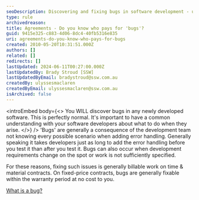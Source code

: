 ```yaml
---
seoDescription: Discovering and fixing bugs in software development - understanding who pays for errors and when
type: rule
archivedreason:
title: Agreements - Do you know who pays for 'bugs'?
guid: 9415e325-c883-4d06-8dc4-40fb5316e835
uri: agreements-do-you-know-who-pays-for-bugs
created: 2010-05-20T10:31:51.000Z
authors: []
related: []
redirects: []
lastUpdated: 2024-06-11T00:27:00.000Z
lastUpdatedBy: Brady Stroud [SSW]
lastUpdatedByEmail: bradystroud@ssw.com.au
createdBy: ulyssesmaclaren
createdByEmail: ulyssesmaclaren@ssw.com.au
isArchived: false
---
```


<introEmbed
  body={<>
You WILL discover bugs in any newly developed software. This is perfectly normal. It's important to have a common understanding with your software developers about what to do when they arise.
  </>}
/>
'Bugs' are generally a consequence of the development team not knowing every possible scenario when adding error handling. Generally speaking it takes developers just as long to add the error handling before you test it than after you test it. Bugs can also occur when development requirements change on the spot or work is not sufficiently specified.

For these reasons, fixing such issues is generally billable work on time & material contracts. On fixed-price contracts, bugs are generally fixable within the warranty period at no cost to you.

[What is a bug?](/management-is-your-client-clear-on-the-definition-of-a-bug)
